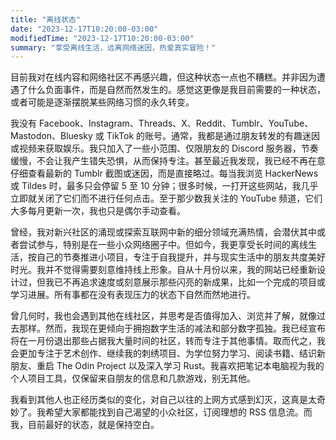 ```yaml
---
title: "离线状态"
date: "2023-12-17T10:20:00-03:00"
modifiedTime: "2023-12-17T10:20:00-03:00"
summary: "享受离线生活，远离网络迷因，热爱真实冒险！"
---
```


目前我对在线内容和网络社区不再感兴趣，但这种状态一点也不糟糕。并非因为遭遇了什么负面事件，而是自然而然发生的。感觉这更像是我目前需要的一种状态，或者可能是逐渐摆脱某些网络习惯的永久转变。

我没有 Facebook、Instagram、Threads、X、Reddit、Tumblr、YouTube、Mastodon、Bluesky 或 TikTok 的账号。通常，我都是通过朋友转发的有趣迷因或视频来获取娱乐。我只加入了一些小范围、仅限朋友的 Discord 服务器，节奏缓慢，不会让我产生错失恐惧，从而保持专注。甚至最近我发现，我已经不再在意仔细查看最新的 Tumblr 截图或迷因，而是直接略过。每当我浏览 HackerNews 或 Tildes 时，最多只会停留 5 至 10 分钟；很多时候，一打开这些网站，我几乎立即就关闭了它们而不进行任何点击。至于那少数我关注的 YouTube 频道，它们大多每月更新一次，我也只是偶尔手动查看。

曾经，我对新兴社区的涌现或探索互联网中新的细分领域充满热情，会潜伏其中或者尝试参与，特别是在一些小众网络圈子中。但如今，我更享受长时间的离线生活，按自己的节奏推进小项目，专注于自我提升，并与现实生活中的朋友共度美好时光。我并不觉得需要刻意维持线上形象。自从十月份以来，我的网站已经重新设计过，但我已不再追求速度或刻意展示那些闪亮的新成果，比如一个完成的项目或学习进展。所有事都在没有表现压力的状态下自然而然地进行。

曾几何时，我也会遇到其他在线社区，并思考是否值得加入、浏览并了解，就像过去那样。然而，我现在更倾向于拥抱数字生活的减法和部分数字孤独。我已经宣布将在一月份退出那些占据我大量时间的社区，转而专注于其他事情。取而代之，我会更加专注于艺术创作、继续我的刺绣项目、为学位努力学习、阅读书籍、结识新朋友、重启 The Odin Project 以及深入学习 Rust。我喜欢把笔记本电脑视为我的个人项目工具，仅保留来自朋友的信息和几款游戏，别无其他。

我看到其他人也正经历类似的变化，对自己以往的上网方式感到幻灭，这真是太奇妙了。我希望大家都能找到自己渴望的小众社区，订阅理想的 RSS 信息流。而我，目前最好的状态，就是保持空白。
